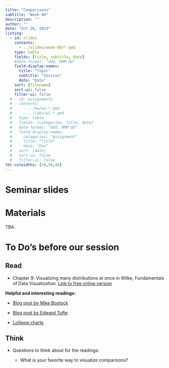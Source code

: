 ```yaml
---
title: "Comparisons"
subtitle: "Week 08"
description: ""
author: ""
date: "Oct 26, 2023"
listing:
  - id: slides
    contents:
      - ../slides/week-08/*.qmd
    type: table
    fields: [title, subtitle, date]
    #date-format: "ddd, MMM DD"
    field-display-names:
      title: "Topic"
      subtitle: "Session"
      date: "Date"
    sort: [filename]
    sort-ui: false
    filter-ui: false
  # - id: assignments
  #   contents:
  #     - ../hw/w1-*.qmd
  #     - ../labs/w1-*.qmd
  #   type: table
  #   fields: [categories, title, date]
  #   date-format: "ddd, MMM DD"
  #   field-display-names:
  #     categories: "Assignment"
  #     title: "Title"
  #     date: "Due"
  #   sort: [date]
  #   sort-ui: false
  #   filter-ui: false
tbl-colwidths: [10,50,40]
---
```


# Seminar slides

::: {#slides}
:::

# Materials

TBA.

# To Do's before our session

::: panel-tabset
## Read

-   Chapter 9: Visualizing many distributions at once in Wilke, Fundamentals of Data Visualization. [Link to free online version](https://clauswilke.com/dataviz/boxplots-violins.html)

**Helpful and interesting readings:**

-   [Blog post by Mike Bostock](https://observablehq.com/@mbostock/methods-of-comparison-compared)

-   [Blog post by Edward Tufte](https://www.edwardtufte.com/bboard/q-and-a-fetch-msg?msg_id=0001OR)

-   [Lollipop charts](https://uc-r.github.io/lollipop)

## Think

-   Questions to think about for the readings:

    -   What is your favorite way to visualize comparisons?
:::
